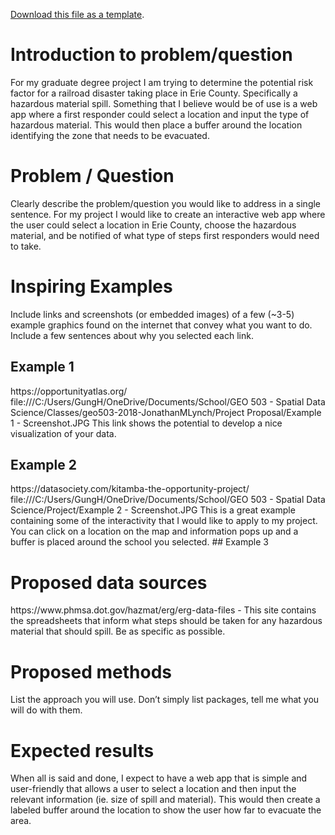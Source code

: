 [<i class="fa fa-file-code-o fa-1x" aria-hidden="true"></i> Download this file as a template ](`r knitr::current_input()`).

# Introduction to problem/question
For my graduate degree project I am trying to determine the potential risk factor for a railroad disaster taking place in Erie County. Specifically a hazardous material spill. Something that I believe would be of use is a web app where a first responder could select a location and input the type of hazardous material. This would then place a buffer around the location identifying the zone that needs to be evacuated.

# Problem / Question
Clearly describe the problem/question you would like to address in a single sentence.
For my project I would like to create an interactive web app where the user could select a location in Erie County, choose the hazardous material, and be notified of what type of steps first responders would need to take.

# Inspiring Examples

Include links and screenshots (or embedded images) of a few (~3-5) example graphics found on the internet that convey what you want to do.  Include a few sentences about why you selected each link.

## Example 1
https://opportunityatlas.org/
file:///C:/Users/GungH/OneDrive/Documents/School/GEO 503 - Spatial Data Science/Classes/geo503-2018-JonathanMLynch/Project Proposal/Example 1 - Screenshot.JPG
This link shows the potential to develop a nice visualization of your data.

## Example 2
https://datasociety.com/kitamba-the-opportunity-project/
file:///C:/Users/GungH/OneDrive/Documents/School/GEO 503 - Spatial Data Science/Project/Example 2 - Screenshot.JPG
This is a great example containing some of the interactivity that I would like to apply to my project. You can click on a location on the map and information pops up and a buffer is placed around the school you selected.
## Example 3


# Proposed data sources
https://www.phmsa.dot.gov/hazmat/erg/erg-data-files - This site contains the spreadsheets that inform what steps should be taken for any hazardous material that should spill.
Be as specific as possible.

# Proposed methods

List the approach you will use. Don't simply list packages, tell me what you will do with them.

# Expected results
When all is said and done, I expect to have a web app that is simple and user-friendly that allows a user to select a location and then input the relevant information (ie. size of spill and material). This would then create a labeled buffer around the location to show the user how far to evacuate the area.
